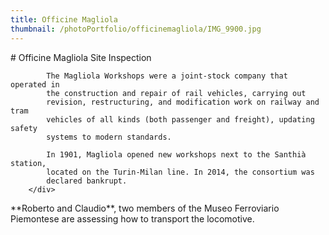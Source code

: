 ```yaml
---
title: Officine Magliola
thumbnail: /photoPortfolio/officinemagliola/IMG_9900.jpg
---
```


<div className="snap-start min-h-full flex flex-row align-middle justify-start items-center min-w-md">
		<div className="prose relative p-4">
			# Officine Magliola Site Inspection

			The Magliola Workshops were a joint-stock company that operated in
			the construction and repair of rail vehicles, carrying out
			revision, restructuring, and modification work on railway and tram
			vehicles of all kinds (both passenger and freight), updating safety
			systems to modern standards.

			In 1901, Magliola opened new workshops next to the Santhià station,
			located on the Turin-Milan line. In 2014, the consortium was
			declared bankrupt.
    	</div>
</div>

<CarouselPage>
  <Photo url="/photoPortfolio/officinemagliola/IMG_9850.jpg" alt="Beginnings" />
</CarouselPage>

<CarouselPage>
  <Photo url="/photoPortfolio/officinemagliola/IMG_9900.jpg" alt="Roberto & Claudio" />
  <div className="prose max-w-sm w-full">
		  **Roberto and Claudio**, two members of the Museo Ferroviario Piemontese
		  are assessing how to transport the locomotive.
  </div>
</CarouselPage>

<CarouselPage>
  <Photo url="/photoPortfolio/officinemagliola/IMG_9863.jpg" alt="The locomotive" />
</CarouselPage>

<CarouselPage>
  <Photo url="/photoPortfolio/officinemagliola/IMG_9000.jpg" alt="Paint shop" />
</CarouselPage>

<CarouselPage>
	<div className="relative w-full h-full flex flex-col gap-8">
		<Photo url="/photoPortfolio/officinemagliola/IMG_0489.jpg" alt="Abandoned office" />
		<Photo url="/photoPortfolio/officinemagliola/IMG_9894.jpg" alt="Abandoned warehouse" />
	</div>
	<Photo url="/photoPortfolio/officinemagliola/IMG_0485-Pano.jpg" alt="Abandoned back office" />
</CarouselPage>

<CarouselPage>
	<Photo url="/photoPortfolio/officinemagliola/IMG_8981.jpg" alt="Power room" />
	<Photo url="/photoPortfolio/officinemagliola/IMG_9874.jpg" alt="Power room switch" />
</CarouselPage>

<CarouselPage>
	<Photo url="/photoPortfolio/officinemagliola/IMG_9868.jpg" alt="Claudio" />
</CarouselPage>
